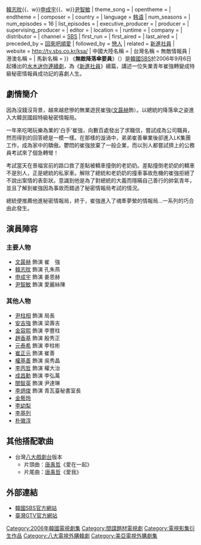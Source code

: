 {{noteTA
|T=zh-hant:無敵降落傘要員;zh-hans:无敌降落伞要员;zh-tw:無敵情報員
|1=zh-hant:無敵降落傘要員;zh-hans:无敌降落伞要员;zh-tw:無敵情報員
}}
{{Infobox Television
| show_name         = 無敵降落傘要員
| original_name      = {{lang|ko|무적의 낙하산 요원}}
| image                = [[File:Super_Rookie_Ranger.jpg|250px]]
| caption              = 
| genre                = 
| format               = 
| creator              = 
| developer            = 
| writer               = [[金基浩|金基浩]]、[[朴相喜|朴相喜]]
| director             = [[李容碩|李容碩]]
| creative_director    = 
| presenter            = 
| starring             = {{Nowrap begin}}[[文晸赫|文晸赫]]{{、w}}[[韓志旼|韓志旼]]{{、w}}[[申成宇|申成宇]]{{、w}}[[尹智敏|尹智敏]]{{Nowrap end}}
| theme_song           = 
| opentheme            =  
| endtheme             = 
| composer             = 
| country              = {{KOR}}
| language             = [[韩语|韩语]]
| num_seasons          = 
| num_episodes         = 16
| list_episodes        = 
| executive_producer   = 
| producer             = 
| supervising_producer = 
| editor               = 
| location             = 
| runtime              = 
| company              = 
| distributor          = 
| channel              = [[SBS_(韓國)|SBS]]
| first_run            = {{KOR}}
| first_aired          = {{start date|2006|9|6}}
| last_aired           = {{end date|2006|11|2}}
| preceded_by          = [[回來吧順愛|回來吧順愛]]
| followed_by          = [[戀人_(2006年電視劇)|戀人]]
| related              = [[新進社員|新進社員]]
| website              = http://tv.sbs.co.kr/ksa/
| 中國大陸名稱 = 
| 台灣名稱   = 無敵情報員
| 港澳名稱   = 
| 馬新名稱   = 
}}
《'''無敵降落傘要員'''》（{{lang-ko|무적의 낙하산 요원}}）是[[韓國|韓國]][[SBS_(韓國)|SBS]]於2006年9月6日起播出的[[SBS水木連續劇|水木迷你連續劇]]，為《[[新進社員|新進社員]]》續篇，講述一位失業青年崔強轉變成特級秘密情報員成功記的喜劇人生。

== 劇情簡介 ==
因為沒錢沒背景，越來越悲慘的無業遊民崔強([[文晸赫|文晸赫]]飾）。以總統的降落傘之姿進入大韓民國超特級秘密情報局。

一年來吃喝玩樂為業的'白手'崔強，向數百處發出了求職信，嘗試成為公司職員，然而得到的回答總是一模一樣。在那樣的漩渦中，弟弟崔善畢業後卻進入LK集團工作，成為家中的驕傲。鬱悶的崔強放棄了一般企業，而以別人都嘗試擠上的公務員考試來了個急轉彎！

考試當天在景福宮前的路口救了差點被轎車撞倒的老奶奶。差點撞倒老奶奶的轎車不是別人，正是總統的私家車。解除了總統和老奶奶的撞車事故危機的崔強拒絕了不說出案情的表彰狀。意識到他是為了對總統的大義而隱瞞自己善行的帥氣青年，並且了解到崔強因為事故而錯過了秘密情報局考試的情況。

​總統便推薦他進秘密情報局，終于，崔強進入了魂牽夢縈的情報局…一系列的巧合由此發生。

== 演員陣容 ==
=== 主要人物 ===
*[[文晸赫|文晸赫]] 飾演 崔　強
*[[韓志旼|韓志旼]] 飾演 孔朱燕
*[[申成宇|申成宇]] 飾演 姜恩赫
*[[尹智敏|尹智敏]] 飾演 愛麗絲陳
=== 其他人物 ===
*[[尹柱相|尹柱相]] 飾演 局長
*[[安吉強|安吉強]] 飾演 梁壽吉
*[[金容熙|金容熙]] 飾演 李豐柱
*[[趙香基|趙香基]] 飾演 殷秀正
*[[元泰希|元泰希]] 飾演 李柱彬
*[[崔正元|崔正元]] 飾演 崔善
*[[權基善|權基善]] 飾演 吳秀晶
*[[李丙哲|李丙哲]] 飾演 權大治
*[[成昌勳|成昌勳]] 飾演 李弘萬
*[[閔智英|閔智英]] 飾演 尹達琳
*[[李炳俊|李炳俊]] 飾演 青瓦臺秘書室長
*[[金藝玲|金藝玲]]
*[[李幼梨|李幼梨]]
*[[李基列|李基列]]
*[[朴徽淳|朴徽淳]]

==其他搭配歌曲 ==
*台灣[[八大戲劇台|八大戲劇台]]版本 
**片頭曲：[[唐禹哲|唐禹哲]]《愛在一起》 
**片尾曲：[[唐禹哲|唐禹哲]]《愛我》

== 外部連結 ==
*[http://tv.sbs.co.kr/ksa/ 韓國SBS官方網站] {{Wayback|url=http://tv.sbs.co.kr/ksa/ |date=20100414173757 }}{{ko}}
*[https://web.archive.org/web/20100709184838/http://www.gtv.com.tw/Program/B051420071026U/ 臺灣GTV官方網站]{{zh-tw}}

{{電視節目的變遷
|電視台= {{KOR}} [[SBS_(韓國)|SBS]]
|播放檔次= [[SBS水木連續劇|水木劇]]
|節目名稱= 無敵-{}-降落傘要員<br />（2006年9月6日 - 2006年11月2日）
|上一節目= [[回來吧順愛|回來吧順愛]]<br />（2006年7月12日 - 2006年8月31日）
|下一節目= [[戀人_(2006年電視劇)|戀人]]<br />（2006年11月8日 - 2007年1月11日）
}}
{{電視節目的變遷
|電視台= {{TWN}} [[八大戲劇台|八大戲劇台]] 
|播放檔次= 星期一至五 22:00-23:00
|節目名稱= 無敵-{}-情報員<br />（2007年10月26日 - 2007年11月22日）
|上一節目= [[達子的春天|達子的春天]]<br />（2007年9月11日 - 2007年10月25日）
|下一節目= [[順其自然_(電視劇)|順其自然]]<br />（2007年11月23日 - 2007年12月26日）
}}
{{SBS水木連續劇}}
{{DEFAULTSORT:Mujeog-ui Naghasan Yowon}}
[[Category:2006年韓國電視劇集|Category:2006年韓國電視劇集]]
[[Category:間諜題材電視劇|Category:間諜題材電視劇]]
[[Category:電視影集衍生作品|Category:電視影集衍生作品]]
[[Category:八大電視外購韓劇|Category:八大電視外購韓劇]]
[[Category:美亞電視外購劇集|Category:美亞電視外購劇集]]